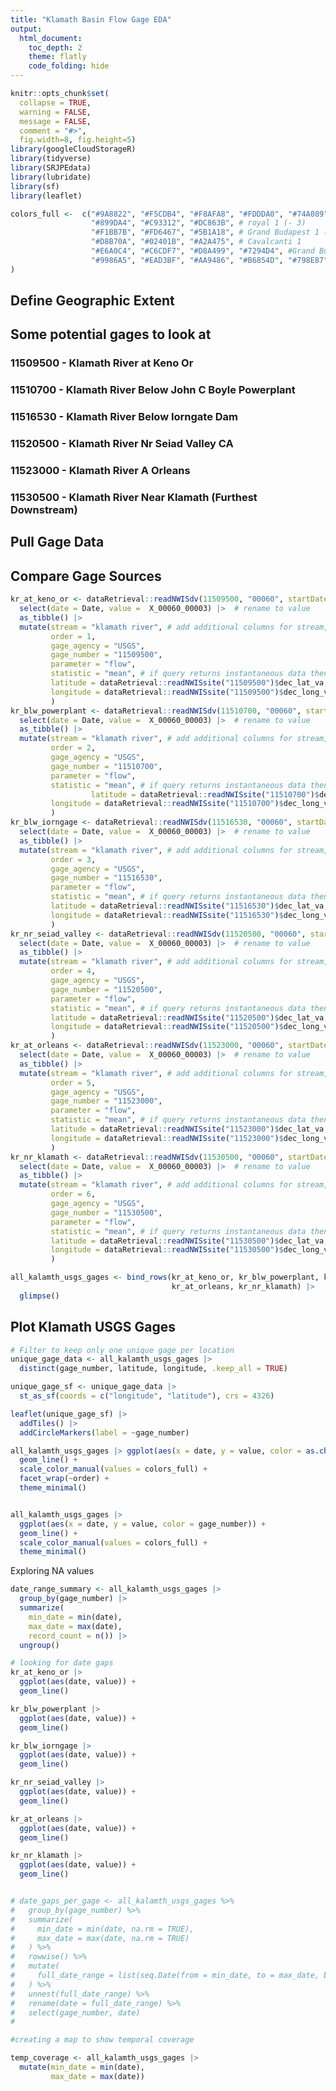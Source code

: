 ```yaml
---
title: "Klamath Basin Flow Gage EDA"
output: 
  html_document:
    toc_depth: 2
    theme: flatly
    code_folding: hide
---
```


```r
knitr::opts_chunk$set(
  collapse = TRUE,
  warning = FALSE, 
  message = FALSE,
  comment = "#>", 
  fig.width=8, fig.height=5)
library(googleCloudStorageR)
library(tidyverse)
library(SRJPEdata)
library(lubridate)
library(sf)
library(leaflet)

colors_full <-  c("#9A8822", "#F5CDB4", "#F8AFA8", "#FDDDA0", "#74A089", #Royal 2
                  "#899DA4", "#C93312", "#DC863B", # royal 1 (- 3)
                  "#F1BB7B", "#FD6467", "#5B1A18", # Grand Budapest 1 (-4)
                  "#D8B70A", "#02401B", "#A2A475", # Cavalcanti 1
                  "#E6A0C4", "#C6CDF7", "#D8A499", "#7294D4", #Grand Budapest 2
                  "#9986A5", "#EAD3BF", "#AA9486", "#B6854D", "#798E87" # Isle of dogs 2 altered slightly
)
```

## Define Geographic Extent 


## Some potential gages to look at 

### 11509500 - Klamath River at Keno Or
### 11510700 - Klamath River Below John C Boyle Powerplant
### 11516530 - Klamath River Below Iorngate Dam 
### 11520500 - Klamath River Nr Seiad Valley CA
### 11523000 - Klamath River A Orleans 
### 11530500 - Klamath River Near Klamath (Furthest Downstream)
## Pull Gage Data 

## Compare Gage Sources

```r
kr_at_keno_or <- dataRetrieval::readNWISdv(11509500, "00060", startDate = "1950-01-01") |> 
  select(date = Date, value =  X_00060_00003) |>  # rename to value
  as_tibble() |> 
  mutate(stream = "klamath river", # add additional columns for stream, gage info, and parameter 
         order = 1,
         gage_agency = "USGS",
         gage_number = "11509500",
         parameter = "flow",
         statistic = "mean", # if query returns instantaneous data then report a min, mean, and max
         latitude = dataRetrieval::readNWISsite("11509500")$dec_lat_va, # directly add lat
         longitude = dataRetrieval::readNWISsite("11509500")$dec_long_va # directly add lon
         )
kr_blw_powerplant <- dataRetrieval::readNWISdv(11510700, "00060", startDate = "1995-01-01") |> 
  select(date = Date, value =  X_00060_00003) |>  # rename to value
  as_tibble() |> 
  mutate(stream = "klamath river", # add additional columns for stream, gage info, and parameter 
         order = 2,
         gage_agency = "USGS",
         gage_number = "11510700",
         parameter = "flow",
         statistic = "mean", # if query returns instantaneous data then report a min, mean, and max
                  latitude = dataRetrieval::readNWISsite("11510700")$dec_lat_va, # directly add lat
         longitude = dataRetrieval::readNWISsite("11510700")$dec_long_va # directly add lon
         ) 
kr_blw_iorngage <- dataRetrieval::readNWISdv(11516530, "00060", startDate = "1950-01-01") |> 
  select(date = Date, value =  X_00060_00003) |>  # rename to value
  as_tibble() |> 
  mutate(stream = "klamath river", # add additional columns for stream, gage info, and parameter 
         order = 3,
         gage_agency = "USGS",
         gage_number = "11516530",
         parameter = "flow",
         statistic = "mean", # if query returns instantaneous data then report a min, mean, and max
         latitude = dataRetrieval::readNWISsite("11516530")$dec_lat_va, # directly add lat
         longitude = dataRetrieval::readNWISsite("11516530")$dec_long_va # directly add lon
         ) 
kr_nr_seiad_valley <- dataRetrieval::readNWISdv(11520500, "00060", startDate = "1950-01-01") |> 
  select(date = Date, value =  X_00060_00003) |>  # rename to value
  as_tibble() |> 
  mutate(stream = "klamath river", # add additional columns for stream, gage info, and parameter 
         order = 4,
         gage_agency = "USGS",
         gage_number = "11520500",
         parameter = "flow",
         statistic = "mean", # if query returns instantaneous data then report a min, mean, and max
         latitude = dataRetrieval::readNWISsite("11520500")$dec_lat_va, # directly add lat
         longitude = dataRetrieval::readNWISsite("11520500")$dec_long_va # directly add lon
         ) 
kr_at_orleans <- dataRetrieval::readNWISdv(11523000, "00060", startDate = "1950-01-01") |> 
  select(date = Date, value =  X_00060_00003) |>  # rename to value
  as_tibble() |> 
  mutate(stream = "klamath river", # add additional columns for stream, gage info, and parameter 
         order = 5,
         gage_agency = "USGS",
         gage_number = "11523000",
         parameter = "flow",
         statistic = "mean", # if query returns instantaneous data then report a min, mean, and max
         latitude = dataRetrieval::readNWISsite("11523000")$dec_lat_va, # directly add lat
         longitude = dataRetrieval::readNWISsite("11523000")$dec_long_va # directly add lon
         ) 
kr_nr_klamath <- dataRetrieval::readNWISdv(11530500, "00060", startDate = "1950-01-01") |> 
  select(date = Date, value =  X_00060_00003) |>  # rename to value
  as_tibble() |> 
  mutate(stream = "klamath river", # add additional columns for stream, gage info, and parameter 
         order = 6,
         gage_agency = "USGS",
         gage_number = "11530500",
         parameter = "flow",
         statistic = "mean", # if query returns instantaneous data then report a min, mean, and max
         latitude = dataRetrieval::readNWISsite("11530500")$dec_lat_va, # directly add lat
         longitude = dataRetrieval::readNWISsite("11530500")$dec_long_va # directly add lon
         )

all_kalamth_usgs_gages <- bind_rows(kr_at_keno_or, kr_blw_powerplant, kr_blw_iorngage, kr_nr_seiad_valley, 
                                    kr_at_orleans, kr_nr_klamath) |> 
  glimpse()
```
## Plot Klamath USGS Gages

```r
# Filter to keep only one unique gage per location
unique_gage_data <- all_kalamth_usgs_gages |> 
  distinct(gage_number, latitude, longitude, .keep_all = TRUE)

unique_gage_sf <- unique_gage_data |> 
  st_as_sf(coords = c("longitude", "latitude"), crs = 4326)

leaflet(unique_gage_sf) |> 
  addTiles() |> 
  addCircleMarkers(label = ~gage_number)
```


```r
all_kalamth_usgs_gages |> ggplot(aes(x = date, y = value, color = as.character(order))) + 
  geom_line() + 
  scale_color_manual(values = colors_full) +
  facet_wrap(~order) +
  theme_minimal()


all_kalamth_usgs_gages |> 
  ggplot(aes(x = date, y = value, color = gage_number)) + 
  geom_line() + 
  scale_color_manual(values = colors_full) +
  theme_minimal()
```

Exploring NA values

```r
date_range_summary <- all_kalamth_usgs_gages |> 
  group_by(gage_number) |> 
  summarize(
    min_date = min(date),  
    max_date = max(date),  
    record_count = n()) |> 
  ungroup()  

```

```r
# looking for date gaps
kr_at_keno_or |> 
  ggplot(aes(date, value)) +
  geom_line()

kr_blw_powerplant |> 
  ggplot(aes(date, value)) +
  geom_line()

kr_blw_iorngage |> 
  ggplot(aes(date, value)) +
  geom_line()

kr_nr_seiad_valley |> 
  ggplot(aes(date, value)) +
  geom_line()

kr_at_orleans |> 
  ggplot(aes(date, value)) +
  geom_line()

kr_nr_klamath |> 
  ggplot(aes(date, value)) +
  geom_line()


# date_gaps_per_gage <- all_kalamth_usgs_gages %>%
#   group_by(gage_number) %>%
#   summarize(
#     min_date = min(date, na.rm = TRUE),
#     max_date = max(date, na.rm = TRUE)
#   ) %>%
#   rowwise() %>%
#   mutate(
#     full_date_range = list(seq.Date(from = min_date, to = max_date, by = "day"))
#   ) %>%
#   unnest(full_date_range) %>%
#   rename(date = full_date_range) %>%
#   select(gage_number, date)
# 

#creating a map to show temporal coverage

temp_coverage <- all_kalamth_usgs_gages |> 
  mutate(min_date = min(date),
         max_date = max(date))

```

